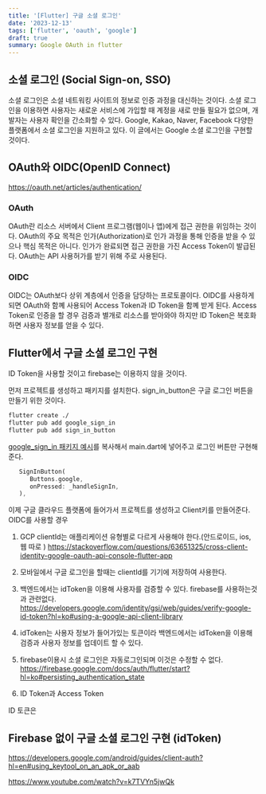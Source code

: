 ```yaml
---
title: '[Flutter] 구글 소셜 로그인'
date: '2023-12-13'
tags: ['flutter', 'oauth', 'google']
draft: true
summary: Google OAuth in flutter
---
```


## 소셜 로그인 (Social Sign-on, SSO)

소셜 로그인은 소셜 네트워킹 사이트의 정보로 인증 과정을 대신하는 것이다.
소셜 로그인을 이용하면 사용자는 새로운 서비스에 가입할 때 계정을 새로 만들 필요가 없으며, 개발자는 사용자 확인을 간소화할 수 있다.
Google, Kakao, Naver, Facebook 다양한 플랫폼에서 소셜 로그인을 지원하고 있다.
이 글에서는 Google 소셜 로그인을 구현할 것이다.

## OAuth와 OIDC(OpenID Connect)

https://oauth.net/articles/authentication/

### OAuth

OAuth란 리소스 서버에서 Client 프로그램(웹이나 앱)에게 접근 권한을 위임하는 것이다.
OAuth의 주요 목적은 인가(Authorization)로 인가 과정을 통해 인증을 받을 수 있으나 핵심 목적은 아니다.
인가가 완료되면 접근 권한을 가진 Access Token이 발급된다.
OAuth는 API 사용허가를 받기 위해 주로 사용된다.

### OIDC

OIDC는 OAuth보다 상위 계층에서 인증을 담당하는 프로토콜이다.
OIDC를 사용하게 되면 OAuth와 함꼐 사용되어 Access Token과 ID Token을 함꼐 받게 된다.
Access Token로 인증을 할 경우 검증과 별개로 리소스를 받아와야 하지만 ID Token은 복호화 하면 사용자 정보를 얻을 수 있다.

## Flutter에서 구글 소셜 로그인 구현

ID Token을 사용할 것이고 firebase는 이용하지 않을 것이다.

먼저 프로젝트를 생성하고 패키지를 설치한다. sign_in_button은 구글 로그인 버튼을 만들기 위한 것이다.

```bash
flutter create ./
flutter pub add google_sign_in
flutter pub add sign_in_button
```

[google_sign_in 패키지 예시](https://pub.dev/packages/google_sign_in/example)를 복사해서 main.dart에 넣어주고 로그인 버튼만 구현해 준다.

```dart:main.dart
   SignInButton(
      Buttons.google,
      onPressed: _handleSignIn,
   ),
```

이제 구글 클라우드 플랫폼에 들어가서 프로젝트를 생성하고 Client키를 만들어준다. OIDC를 사용할 경우

1. GCP clientId는 애플리케이션 유형별로 다르게 사용해야 한다.(안드로이드, ios, 웹 따로 )
   https://stackoverflow.com/questions/63651325/cross-client-identity-google-oauth-api-console-flutter-app
2. 모바일에서 구글 로그인을 할때는 clientId를 기기에 저장하여 사용한다.

3. 백엔드에서는 idToken을 이용해 사용자를 검증할 수 있다. firebase를 사용하는것과 관련없다.
   https://developers.google.com/identity/gsi/web/guides/verify-google-id-token?hl=ko#using-a-google-api-client-library

4. idToken는 사용자 정보가 들어가있는 토큰이라 백엔드에서는 idToken을 이용해 검증과 사용자 정보를 업데이트 할 수 있다.

5. firebase이용시 소셜 로그인은 자동로그인되며 이것은 수정할 수 없다.
   https://firebase.google.com/docs/auth/flutter/start?hl=ko#persisting_authentication_state

6. ID Token과 Access Token

ID 토큰은

## Firebase 없이 구글 소셜 로그인 구현 (idToken)

https://developers.google.com/android/guides/client-auth?hl=en#using_keytool_on_an_apk_or_aab

https://www.youtube.com/watch?v=k7TVYn5jwQk
